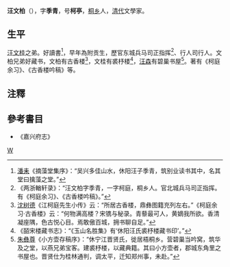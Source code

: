 '''汪文柏'''（{{bd|？||？||}}），字'''季青'''，号'''柯亭'''，[[桐乡|桐乡]]人，[[清代|清代]]文學家。

== 生平 ==
[[汪文桂|汪文桂]]之弟。好讀書<ref>[[潘耒|潘耒]]《摘藻堂集序》：“吴兴多佳山水，休阳汪子季青，筑别业读书其中，名其堂曰擒藻之堂。”</ref>，早年為附贡生，歷官东城兵马司正指挥<ref>《两浙輶轩录》：“汪文柏字季青，一字柯庭，桐乡人。官北城兵马司正指挥。有《柯庭余习》、《古香楼吟稿》。”</ref>、行人司行人。文柏兄弟好藏书，文柏有古香楼<ref>[[沈树德|沈树德]]《江柯庭先生小传》云：“所居古香楼，鼎彝图籍充列左右。”《柯庭余习·古香楼》云：“何物满高楼？宋镌与秘录。青藜最可人，黄嫡我所欲。香清凝座隅，色古悦心目。焉敢傲百城，拥书聊自足。”</ref>，文桂有裘杼楼<ref>《皕宋楼藏书志》：“《玉山名胜集》有‘休阳汪氏裘杼楼藏书印’。”</ref>，[[汪森|汪森]]有碧巢书屋<ref>[[朱彝尊|朱彝尊]]《小方壶存稿序》：“休宁江晋贤氏，徙居梧桐乡。营碧巢当吟窝，筑华及之堂，以燕兄弟宝客。建裘杼楼，以藏典籍。其曰小方壶者，郡城东角里之书屋也。晋贤仕为桂林通判，调太平，迁知郑州事，未赴。”</ref>。著有《柯庭余习》、《古香楼吟稿》等。

==注釋==
{{reflist}}

==參考書目==
*《嘉兴府志》
[[category:清朝藏書家|W]]